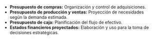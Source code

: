 - **Presupuesto de compras:** Organización y control de adquisiciones.  
- **Presupuesto de producción y ventas:** Proyección de necesidades según la demanda estimada.  
- **Presupuesto de caja:** Planificación del flujo de efectivo.  
- **Estados financieros proyectados:** Elaboración y uso para la toma de decisiones estratégicas.  

